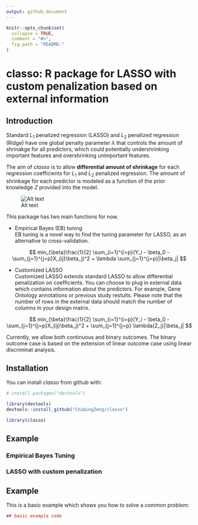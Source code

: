 ```yaml
---
output: github_document
---
```


<!-- README.md is generated from README.Rmd. Please edit that file -->
```r
knitr::opts_chunk$set(
  collapse = TRUE,
  comment = "#>",
  fig.path = "README-"
)
```

# classo: R package for LASSO with custom penalization based on external information

## Introduction
Standard $L_1$ penalized regression (LASSO) and $L_2$ penalized regression (Ridge) have one global penalty parameter $\lambda$ that controls the amount of shrinakge for all predictors, which could potentially undershrinking important features and overshrinking unimportant features. 

The aim of *classo* is to allow **differential amount of shrinkage** for each regression coefficients for $L_1$ and $L_2$ penalized regression. The amount of shrinkage for each predictor is modeled as a function of the prior knowledge $Z$ provided into the model. 

![Alt text](/Users/chubingzeng/Desktop/objective.png)

This package has two main functions for now. 

* Empirical Bayes (EB) tuning \
  EB tuning is a novel way to find the tuning parameter for LASSO, as an alternative to cross-validation. 

$$ min_{\beta}\frac{1}{2} \sum_{i=1}^{i=p}(Y_i - \beta_0 - \sum_{j=1}^{j=p}X_{ij}\beta_j)^2 + \lambda \sum_{j=1}^{j=p}|\beta_j| $$

* Customized LASSO \
  Customized LASSO extends standard LASSO to allow differential penalization on coefficients. You can choose to plug in external data which contains information about the predictors. For example, Gene Ontology annotations or previous study restults. Please note that the number of rows in the external data should match the number of columns in your design matrix. 

$$ min_{\beta}\frac{1}{2} \sum_{i=1}^{i=p}(Y_i - \beta_0 - \sum_{j=1}^{j=p}X_{ij}\beta_j)^2 + \sum_{j=1}^{j=p} \lambda(Z_j)|\beta_j| $$

Currently, we allow both continuous and binary outcomes. The binary outcome case is based on the extension of linear outcome case using linear discriminat analysis. 

## Installation
You can install *classo* from github with:

```r
# install.packages("devtools")

library(devtools)
devtools::install_github("ChubingZeng/classo")

library(classo)
```

## Example
### Empirical Bayes Tuning

### LASSO with custom penalization


## Example

This is a basic example which shows you how to solve a common problem:

```r
## basic example code
```
